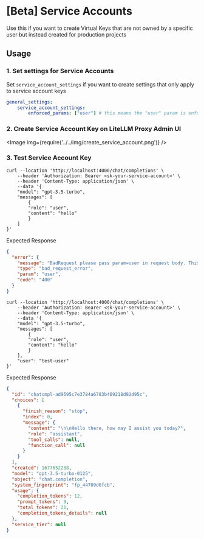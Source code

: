 


# [Beta] Service Accounts

Use this if you want to create Virtual Keys that are not owned by a specific user but instead created for production projects

## Usage

### 1. Set settings for Service Accounts

Set `service_account_settings` if you want to create settings that only apply to service account keys

```yaml
general_settings:
    service_account_settings: 
        enforced_params: ["user"] # this means the "user" param is enforced for all requests made through any service account keys
```

### 2. Create Service Account Key on LiteLLM Proxy Admin UI

<Image img={require('../../img/create_service_account.png')} />

### 3. Test Service Account Key 

<Tabs>

<TabItem value="Unsuccessful call" label="Unsuccessful call">


```shell
curl --location 'http://localhost:4000/chat/completions' \
    --header 'Authorization: Bearer <sk-your-service-account>' \
    --header 'Content-Type: application/json' \
    --data '{
    "model": "gpt-3.5-turbo",
    "messages": [
        {
        "role": "user",
        "content": "hello"
        }
    ]
}'
```

Expected Response

```json
{
  "error": {
    "message": "BadRequest please pass param=user in request body. This is a required param for service account",
    "type": "bad_request_error",
    "param": "user",
    "code": "400"
  }
}
```

</TabItem>

<TabItem value="Successful call" label="Successful call">


```shell
curl --location 'http://localhost:4000/chat/completions' \
    --header 'Authorization: Bearer <sk-your-service-account>' \
    --header 'Content-Type: application/json' \
    --data '{
    "model": "gpt-3.5-turbo",
    "messages": [
        {
        "role": "user",
        "content": "hello"
        }
    ],
    "user": "test-user"
}'
```

Expected Response

```json
{
  "id": "chatcmpl-ad9595c7e3784a6783b469218d92d95c",
  "choices": [
    {
      "finish_reason": "stop",
      "index": 0,
      "message": {
        "content": "\n\nHello there, how may I assist you today?",
        "role": "assistant",
        "tool_calls": null,
        "function_call": null
      }
    }
  ],
  "created": 1677652288,
  "model": "gpt-3.5-turbo-0125",
  "object": "chat.completion",
  "system_fingerprint": "fp_44709d6fcb",
  "usage": {
    "completion_tokens": 12,
    "prompt_tokens": 9,
    "total_tokens": 21,
    "completion_tokens_details": null
  },
  "service_tier": null
}
```

</TabItem>

</Tabs>

